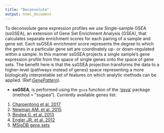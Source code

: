 ```yaml
---
title: "Deconvolute"
output: html_document
---
```

   
To deconvolute gene expression profiles we use Single-sample GSEA (ssGSEA), an extension of Gene Set Enrichment Analysis
(GSEA), that calculates separate enrichment scores for each pairing of a sample and gene
set. Each ssGSEA enrichment score represents the degree to which the genes in a
particular gene set are coordinately up- or down-regulated within a sample. In this
manner ssGSEA projects a single sample’s gene expression profile from the space of
single genes onto the space of gene sets. The benefit
here is that the ssGSEA projection transforms the data to a higher-level (pathways
instead of genes) space representing a more biologically interpretable set of features on
which analytic methods can be applied. (Ref:[*GenePattern*](http://www.broadinstitute.org/cancer/software/genepattern/modules/docs/ssGSEAProjection/4)).     

* **ssGSEA**, is performed using the `gsva` function of the [‘gsva’](http://www.bioconductor.org/packages/2.12/bioc/html/GSVA.html) package (method = "ssgsea"). Currently available genes list: 
1. [Charoentong et al. 2017](https://www.ncbi.nlm.nih.gov/pubmed/28052254)
2. [Newman AM. et al. 2015](http://www.ncbi.nlm.nih.gov/pubmed/25822800)
3. [Bindea G. et al. 2013](http://www.ncbi.nlm.nih.gov/pubmed/24138885) 
4. [Engler JR. et al. 2012](http://www.ncbi.nlm.nih.gov/pubmed/22937035)   
5. [MSigDB gene sets](http://software.broadinstitute.org/gsea/msigdb/index.jsp)   
